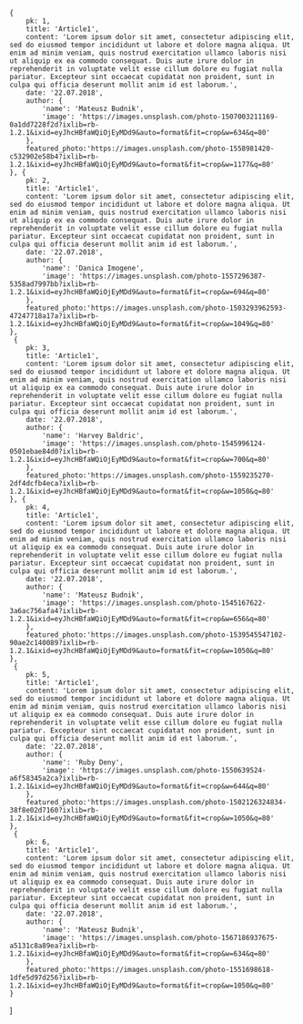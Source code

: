 
<Meta title="ArticleList" component={ArticleList}/>

    {
        pk: 1,
        title: 'Article1',
        content: 'Lorem ipsum dolor sit amet, consectetur adipiscing elit, sed do eiusmod tempor incididunt ut labore et dolore magna aliqua. Ut enim ad minim veniam, quis nostrud exercitation ullamco laboris nisi ut aliquip ex ea commodo consequat. Duis aute irure dolor in reprehenderit in voluptate velit esse cillum dolore eu fugiat nulla pariatur. Excepteur sint occaecat cupidatat non proident, sunt in culpa qui officia deserunt mollit anim id est laborum.',
        date: '22.07.2018',
        author: {
            'name': 'Mateusz Budnik',
            'image': 'https://images.unsplash.com/photo-1507003211169-0a1dd7228f2d?ixlib=rb-1.2.1&ixid=eyJhcHBfaWQiOjEyMDd9&auto=format&fit=crop&w=634&q=80'
        },
        featured_photo:'https://images.unsplash.com/photo-1558981420-c532902e58b4?ixlib=rb-1.2.1&ixid=eyJhcHBfaWQiOjEyMDd9&auto=format&fit=crop&w=1177&q=80'
    }, {
        pk: 2,
        title: 'Article1',
        content: 'Lorem ipsum dolor sit amet, consectetur adipiscing elit, sed do eiusmod tempor incididunt ut labore et dolore magna aliqua. Ut enim ad minim veniam, quis nostrud exercitation ullamco laboris nisi ut aliquip ex ea commodo consequat. Duis aute irure dolor in reprehenderit in voluptate velit esse cillum dolore eu fugiat nulla pariatur. Excepteur sint occaecat cupidatat non proident, sunt in culpa qui officia deserunt mollit anim id est laborum.',
        date: '22.07.2018',
        author: {
            'name': 'Danica Imogene',
            'image': 'https://images.unsplash.com/photo-1557296387-5358ad7997bb?ixlib=rb-1.2.1&ixid=eyJhcHBfaWQiOjEyMDd9&auto=format&fit=crop&w=694&q=80'
        },
        featured_photo:'https://images.unsplash.com/photo-1503293962593-47247718a17a?ixlib=rb-1.2.1&ixid=eyJhcHBfaWQiOjEyMDd9&auto=format&fit=crop&w=1049&q=80'
    },
     {
        pk: 3,
        title: 'Article1',
        content: 'Lorem ipsum dolor sit amet, consectetur adipiscing elit, sed do eiusmod tempor incididunt ut labore et dolore magna aliqua. Ut enim ad minim veniam, quis nostrud exercitation ullamco laboris nisi ut aliquip ex ea commodo consequat. Duis aute irure dolor in reprehenderit in voluptate velit esse cillum dolore eu fugiat nulla pariatur. Excepteur sint occaecat cupidatat non proident, sunt in culpa qui officia deserunt mollit anim id est laborum.',
        date: '22.07.2018',
        author: {
            'name': 'Harvey Baldric',
            'image': 'https://images.unsplash.com/photo-1545996124-0501ebae84d0?ixlib=rb-1.2.1&ixid=eyJhcHBfaWQiOjEyMDd9&auto=format&fit=crop&w=700&q=80'
        },
        featured_photo:'https://images.unsplash.com/photo-1559235270-2df4dcfb4eca?ixlib=rb-1.2.1&ixid=eyJhcHBfaWQiOjEyMDd9&auto=format&fit=crop&w=1050&q=80'
    }, {
        pk: 4,
        title: 'Article1',
        content: 'Lorem ipsum dolor sit amet, consectetur adipiscing elit, sed do eiusmod tempor incididunt ut labore et dolore magna aliqua. Ut enim ad minim veniam, quis nostrud exercitation ullamco laboris nisi ut aliquip ex ea commodo consequat. Duis aute irure dolor in reprehenderit in voluptate velit esse cillum dolore eu fugiat nulla pariatur. Excepteur sint occaecat cupidatat non proident, sunt in culpa qui officia deserunt mollit anim id est laborum.',
        date: '22.07.2018',
        author: {
            'name': 'Mateusz Budnik',
            'image': 'https://images.unsplash.com/photo-1545167622-3a6ac756afa4?ixlib=rb-1.2.1&ixid=eyJhcHBfaWQiOjEyMDd9&auto=format&fit=crop&w=656&q=80'
        },
        featured_photo:'https://images.unsplash.com/photo-1539545547102-90ae2c140089?ixlib=rb-1.2.1&ixid=eyJhcHBfaWQiOjEyMDd9&auto=format&fit=crop&w=1050&q=80'
    },
     {
        pk: 5,
        title: 'Article1',
        content: 'Lorem ipsum dolor sit amet, consectetur adipiscing elit, sed do eiusmod tempor incididunt ut labore et dolore magna aliqua. Ut enim ad minim veniam, quis nostrud exercitation ullamco laboris nisi ut aliquip ex ea commodo consequat. Duis aute irure dolor in reprehenderit in voluptate velit esse cillum dolore eu fugiat nulla pariatur. Excepteur sint occaecat cupidatat non proident, sunt in culpa qui officia deserunt mollit anim id est laborum.',
        date: '22.07.2018',
        author: {
            'name': 'Ruby Deny',
            'image': 'https://images.unsplash.com/photo-1550639524-a6f58345a2ca?ixlib=rb-1.2.1&ixid=eyJhcHBfaWQiOjEyMDd9&auto=format&fit=crop&w=644&q=80'
        },
        featured_photo:'https://images.unsplash.com/photo-1502126324834-38f8e02d7160?ixlib=rb-1.2.1&ixid=eyJhcHBfaWQiOjEyMDd9&auto=format&fit=crop&w=1050&q=80'
    },
     {
        pk: 6,
        title: 'Article1',
        content: 'Lorem ipsum dolor sit amet, consectetur adipiscing elit, sed do eiusmod tempor incididunt ut labore et dolore magna aliqua. Ut enim ad minim veniam, quis nostrud exercitation ullamco laboris nisi ut aliquip ex ea commodo consequat. Duis aute irure dolor in reprehenderit in voluptate velit esse cillum dolore eu fugiat nulla pariatur. Excepteur sint occaecat cupidatat non proident, sunt in culpa qui officia deserunt mollit anim id est laborum.',
        date: '22.07.2018',
        author: {
            'name': 'Mateusz Budnik',
            'image': 'https://images.unsplash.com/photo-1567186937675-a5131c8a89ea?ixlib=rb-1.2.1&ixid=eyJhcHBfaWQiOjEyMDd9&auto=format&fit=crop&w=634&q=80'
        },
        featured_photo:'https://images.unsplash.com/photo-1551698618-1dfe5d97d256?ixlib=rb-1.2.1&ixid=eyJhcHBfaWQiOjEyMDd9&auto=format&fit=crop&w=1050&q=80'
    }
]



<Story name="default">
    <ArticleList articles={articles}/>
</Story>